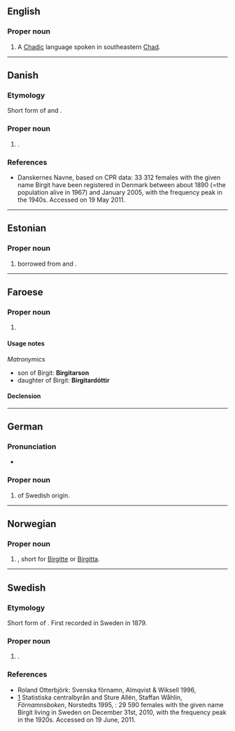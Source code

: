 ==English==
{{wikipedia|Birgit language}}
===Proper noun===
{{en-proper noun}}

# A [[Chadic]] language spoken in southeastern [[Chad]].

{{topics|en|Languages}}

----

==Danish==

===Etymology===
Short form of {{m|da|Birgitte}} and {{m|da|Birgitta}}.

===Proper noun===
{{da-proper noun}}

# {{given name|da|female}}.

===References===
* [http://www.danskernesnavne.navneforskning.ku.dk/ ] Danskernes Navne, based on CPR data: 33 312 females with the given name Birgit have been registered in Denmark between about 1890 (=the population alive in 1967) and January 2005, with the frequency peak in the 1940s. Accessed on 19 May 2011.

----

==Estonian==

===Proper noun===
{{head|et|proper noun}}

# {{given name|et|female}} borrowed from {{der|et|sv|-}} and {{der|et|da|-}}.

----

==Faroese==

===Proper noun===
{{head|fo|proper noun|g=f}}

# {{given name|fo|female}}

====Usage notes====
''Matronymics''
* son of Birgit: '''Birgitarson'''
* daughter of Birgit: '''Birgitardóttir'''

====Declension====
{{fo-decl-proper-noun-s-indef|Birgit|Birgit|Birgit|Birgitar}}

----

==German==

===Pronunciation===
* {{audio|de|De-Birgit.ogg|Audio}}

===Proper noun===
{{de-proper noun|f}}

# {{given name|de|female}} of Swedish origin.

----

==Norwegian==

===Proper noun===
{{head|no|proper noun}}

# {{given name|no|female}}, short for [[Birgitte]] or [[Birgitta]].

----

==Swedish==

===Etymology===
Short form of {{m|sv|Birgitta}}. First recorded in Sweden in 1879.

===Proper noun===
{{sv-proper noun|c}}

# {{given name|sv|female}}.

===References===
* Roland Otterbjörk: Svenska förnamn, Almqvist & Wiksell 1996, {{ISBN|91-21-10937-0}}
* [https://web.archive.org/web/20100328044612/http://www.scb.se/Pages/NameSearch____259432.aspx] Statistiska centralbyrån and Sture Allén, Staffan Wåhlin, ''Förnamnsboken'', Norstedts 1995, {{ISBN|9119551622}}: 29 590 females with the given name Birgit living in Sweden on December 31st, 2010, with the frequency peak in the 1920s. Accessed on 19 June, 2011.